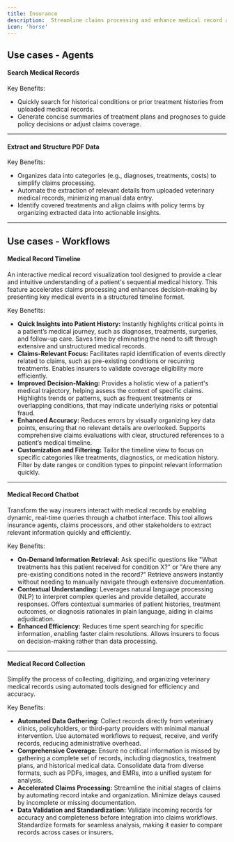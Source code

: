 ```yaml
---
title: Insurance 
description:  Streamline claims processing and enhance medical record analysis with Puppilot's powerful tools
icon: 'horse'
---
```



## Use cases - Agents

#### Search Medical Records

Key Benefits:
- Quickly search for historical conditions or prior treatment histories from uploaded medical records.
- Generate concise summaries of treatment plans and prognoses to guide policy decisions or adjust claims coverage.

---

#### Extract and Structure PDF Data

Key Benefits:
- Organizes data into categories (e.g., diagnoses, treatments, costs) to simplify claims processing.
- Automate the extraction of relevant details from uploaded veterinary medical records, minimizing manual data entry.
- Identify covered treatments and align claims with policy terms by organizing extracted data into actionable insights.

---

## Use cases - Workflows

#### Medical Record Timeline
An interactive medical record visualization tool designed to provide a clear and intuitive understanding of a patient's sequential medical history. This feature accelerates claims processing and enhances decision-making by presenting key medical events in a structured timeline format.

Key Benefits:
- **Quick Insights into Patient History:** Instantly highlights critical points in a patient’s medical journey, such as diagnoses, treatments, surgeries, and follow-up care.
Saves time by eliminating the need to sift through extensive and unstructured medical records.
- **Claims-Relevant Focus:** Facilitates rapid identification of events directly related to claims, such as pre-existing conditions or recurring treatments.
Enables insurers to validate coverage eligibility more efficiently.
- **Improved Decision-Making:** Provides a holistic view of a patient's medical trajectory, helping assess the context of specific claims.
Highlights trends or patterns, such as frequent treatments or overlapping conditions, that may indicate underlying risks or potential fraud.
- **Enhanced Accuracy:** Reduces errors by visually organizing key data points, ensuring that no relevant details are overlooked.
Supports comprehensive claims evaluations with clear, structured references to a patient’s medical timeline.
- **Customization and Filtering:** Tailor the timeline view to focus on specific categories like treatments, diagnostics, or medication history.
Filter by date ranges or condition types to pinpoint relevant information quickly.

---

#### Medical Record Chatbot
Transform the way insurers interact with medical records by enabling dynamic, real-time queries through a chatbot interface. This tool allows insurance agents, claims processors, and other stakeholders to extract relevant information quickly and efficiently.

Key Benefits:

- **On-Demand Information Retrieval:** Ask specific questions like "What treatments has this patient received for condition X?" or "Are there any pre-existing conditions noted in the record?"
Retrieve answers instantly without needing to manually navigate through extensive documentation.
- **Contextual Understanding:** Leverages natural language processing (NLP) to interpret complex queries and provide detailed, accurate responses.
Offers contextual summaries of patient histories, treatment outcomes, or diagnosis rationales in plain language, aiding in claims adjudication.
- **Enhanced Efficiency:** Reduces time spent searching for specific information, enabling faster claim resolutions.
Allows insurers to focus on decision-making rather than data processing.

---

#### Medical Record Collection
Simplify the process of collecting, digitizing, and organizing veterinary medical records using automated tools designed for efficiency and accuracy.

Key Benefits:

- **Automated Data Gathering:** Collect records directly from veterinary clinics, policyholders, or third-party providers with minimal manual intervention.
Use automated workflows to request, receive, and verify records, reducing administrative overhead.
- **Comprehensive Coverage:** Ensure no critical information is missed by gathering a complete set of records, including diagnostics, treatment plans, and historical medical data.
Consolidate data from diverse formats, such as PDFs, images, and EMRs, into a unified system for analysis.
- **Accelerated Claims Processing:** Streamline the initial stages of claims by automating record intake and organization.
Minimize delays caused by incomplete or missing documentation.
- **Data Validation and Standardization:** Validate incoming records for accuracy and completeness before integration into claims workflows.
Standardize formats for seamless analysis, making it easier to compare records across cases or insurers.
